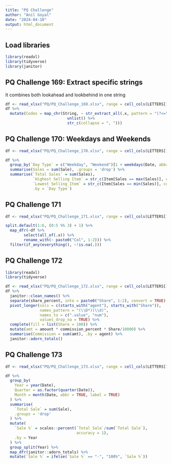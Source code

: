 ```yaml
---
title: "PQ Challenge"
author: "Anil Goyal"
date: "2024-04-10"
output: html_document
---
```

## Load libraries
```r
library(readxl)
library(tidyverse)
library(janitor)
```


## PQ Challenge 169: Extract specific strings
It combines both lookahead and lookbehind in one string
```r
df <- read_xlsx("PQ/PQ_Challenge_169.xlsx", range = cell_cols(LETTERS[1]))
df %>% 
  mutate(Codes = map_chr(String, ~ str_extract_all(.x, pattern = "(?<=\\b)[A-Z]+\\d+[A-Z0-9]+(?=\\b)") %>% 
                           unlist() %>% 
                           str_c(collapse = ", ")))
```


## PQ Challenge 170: Weekdays and Weekends
```r
df <- read_xlsx("PQ/PQ_Challenge_170.xlsx", range = cell_cols(LETTERS[1:3]))

df %>% 
  group_by(`Day Type` = c("Weekday", "Weekend")[1 + weekdays(Date, abbreviate = TRUE) %in% c("Sat", "Sun")], Item) %>% 
  summarise(Sales = sum(Sale), .groups = 'drop') %>% 
  summarise(`Total Sales` = sum(Sales), 
            `Highest Selling Item` = str_c(Item[Sales == max(Sales)], collapse = ", "),
            `Lowest Selling Item` = str_c(Item[Sales == min(Sales)], collapse = ", "),
            .by = `Day Type`)
```


## PQ Challenge 171

```r
df <- read_xlsx("PQ/PQ_Challenge_171.xlsx", range = cell_cols(LETTERS[1:6]))

split.default(1:6, (0:5 %% 3) + 1) %>% 
  map_dfr(~df %>% 
        select(all_of(.x)) %>% 
        rename_with(~ paste0("Col", 1:2))) %>% 
  filter(if_any(everything(), ~!is.na(.)))
```


## PQ Challenge 172

```r
library(readxl)
library(tidyverse)

df <- read_xlsx("PQ/PQ_Challenge_172.xlsx", range = cell_cols(LETTERS[1:6]))
df %>% 
  janitor::clean_names() %>% 
  separate(share_percent, into = paste0("Share", 1:2), convert = TRUE) %>% 
  pivot_longer(cols = c(starts_with("agent"), starts_with("Share")), 
               names_pattern = "(\\D*)(\\d)",
               names_to = c(".value", "num"),
               values_drop_na = TRUE) %>% 
  complete(fill = list(Share = 100)) %>% 
  mutate(amt = amount * commission_percent * Share/10000) %>% 
  summarise(Commission = sum(amt), .by = agent) %>% 
  janitor::adorn_totals()
```

## PQ Challenge 173
```r
df <- read_xlsx("PQ/PQ_Challenge_173.xlsx", range = cell_cols(LETTERS[1:2]))

df %>% 
  group_by(
    Year = year(Date),
    Quarter = as.factor(quarter(Date)),
    Month = month(Date, abbr = TRUE, label = TRUE)
  ) %>% 
  summarise(
    `Total Sale` = sum(Sale),
    .groups = 'drop'
  ) %>% 
  mutate(
    `Sale %` = scales::percent(`Total Sale`/sum(`Total Sale`),
                               accuracy = 1),
    .by = Year
  ) %>% 
  group_split(Year) %>% 
  map_dfr(janitor::adorn_totals) %>% 
  mutate(`Sale %` = ifelse(`Sale %` == "-", "100%", `Sale %`))
```


